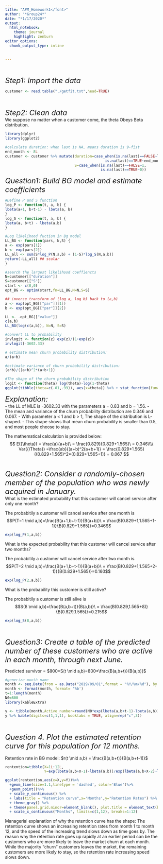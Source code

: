 ---
title: "APM_Homework1</font>"
author: "*Group24*"
date: "*1/17/2020*"
output:
  html_notebook:
    theme: journal
    highlight: zenburn
editor_options:
  chunk_output_type: inline
      
  
---

</br></br>
*<font size="5">Step1: Import the data </font>*
```{r}
customer <- read.table("./getfit.txt",head=TRUE)
```
</br></br>
*<font size="5">Step2: Clean data </font>*
</br>
We suppose no matter when a customer come, the theta Obeys Beta distribution.
```{r,include=FALSE}
library(dplyr)
library(ggplot2)
```


```{r}
#calculate duration: when last is NA, means duration is 9-fist
end_month <- 8L
customer <- customer %>% mutate(duration=case_when(is.na(last)==FALSE~last-first+1L,
                                              is.na(last)==TRUE~end_month-first+1L),
                                S=case_when(is.na(last)==FALSE~1,
                                            is.na(last)==TRUE~0))
```

*<font size="5">Question1: Build BG model and estimate coefficients </font>*
```{r}
#Define P and S function
log_P <- function(t, a, b) {
lbeta(a+1, b+t-1) - lbeta(a, b)
}
log_S <- function(t, a, b) {
lbeta(a, b+t) - lbeta(a,b)
}

#Log likelihood fuction in Bg model
LL_BG <- function(pars, N,S) {
a <- exp(pars[1])
b <- exp(pars[2])
LL_all <- sum(S*log_P(N,a,b) + (1-S)*log_S(N,a,b))
return(-LL_all) ## scalar
}

#search the largest likelihood coeffiencts
N=customer[["duration"]]
S=customer[["S"]]
start <- c(0,0)
opt_BG <- optim(start,fn=LL_BG,N=N,S=S)

## inverse transform of (log a, log b) back to (a,b)
a <- exp(opt_BG[["par"]][1])
b <- exp(opt_BG[["par"]][2])

LL <- -opt_BG[["value"]]
c(a,b)
LL_BG(log(c(a,b)), N=N, S=S)

#convert LL to probability 
invlogit <- function(z) exp(z)/(1+exp(z))
invlogit(-3602.33)

# estimate mean churn probability distribution: 
a/(a+b)

#estimate variance of churn probability distribution: 
(a*b)/((a+b)^2*(a+b+1))
```

```{r}
#The shape of the churn probability distribution
logit <- function(theta) log(theta)-log(1-theta)
ggplot(tibble(theta=c(.01,.99)), aes(x=theta)) %>% + stat_function(fun=dbeta, args=list(shape1=a,shape2=b), geom="line",colour='blue') %>% + scale_x_continuous(expression(theta), breaks=c((0:4)/4,a/(a+b))) %>% + scale_y_continuous(expression(g(theta))) %>% + geom_vline(xintercept=a/(a+b),linetype=3) %>% + theme_bw() %>% + theme(axis.text.y=element_blank()) 
```
*<font size="5">Explanation:</font>*
</br>
- the LL of MLE is -3602.33 with the parameters a = 0.83 and b = 1.56.
- The mean and variance of the churn probability distribution are 0.346 and 0.067. 
- With parameter a < 1 and b > 1, The shape of the distribution is L-shaped. 
- This shape shows that mean churn probability is smaller than 0.5, and most people choose to stay. 

The mathematical calculation is provided below:
$$
E({\theta}) = \frac{a}{a+b}\ = \frac{0.829}{0.829+1.565}\ = 0.346\\\\
Var({\Theta}) =\frac{ab}{(a+b)^2(a+b+1)} = \frac{0.829*1.565}{(0.829+1.565)^2*(0.829+1.565+1)} = 0.067
$$
</br></br>
*<font size="5">Question2: Consider a randomly-chosen member of the population who was newly acquired in January.</font>*
</br>
What is the estimated probability that this customer will cancel service after only one month? 

The probabitily a customer will cancel service after one month is $$P(T=1 \mid a,b)=\frac{B(a+1,b+t-1)}{B(a+b)}\ = \frac{B(0.829+1,1.565+1-1)}{B(0.829+1.565)}=0.346$$

```{r}
exp(log_P(1,a,b))
```

What is the expected probability that this customer will cancel service after two months? 

The probabitily a customer will cancel service after two month is $$P(T=2 \mid a,b)=\frac{B(a+1,b+t-1)}{B(a+b)}\ = \frac{B(0.829+1,1.565+2-1)}{B(0.829+1.565)}=0.160$$

```{r}
exp(log_P(2,a,b))

```

What is the probability this customer is still active?

The probabitily a customer is still alive is $$S(8 \mid a,b)=\frac{B(a,b+t)}{B(a,b)}\ = \frac{B(0.829,1.565+8)}{B(0.829,1.565)}=0.215$$


```{r}
exp(log_S(8,a,b))
```
</br></br>
*<font size="5">Question3: Create a table of the predicted number of these customers who are active in each month, through next June.</font>* 
</br>

Predicted survivor = $800*S(t \mid a,b)=800*\frac{B(a,b+t)}{B(a,b)}$

```{r results="hide"}
#generize month name
month <- seq.Date(from = as.Date("2019/09/01",format = "%Y/%m/%d"), by = "month", length.out = 10)
month <- format(month, format= '%b')
t=1:length(month)
N0=800
library(kableExtra)

```

```{r}
y <- tibble(month,Active_number=round(N0*exp(lbeta(a,b+t-1)-lbeta(a,b))))
y %>% kable(digits=c(1,1,1), booktabs = TRUE, align=rep("c",3))
```

</br></br>
*<font size="5">Question 4. Plot the estimated retention curve for this population for 12 months.</font>*  
</br>
Retention rate in BG model: $r(t \mid a,b) = \frac{B(a,b+t)}{B(a,b+t-1)}$
```{r}
rentention=tibble(X=1L:12L,
                  Y=exp(lbeta(a,b+X-1)-lbeta(a,b))/exp(lbeta(a,b+X-2)-lbeta(a,b)))
```


```{r,echo=FALSE}
ggplot(rentention,aes(x=X,y=Y))%>%
  +geom_line(size=1.1,linetype = 'dashed', color='Blue')%>%
  +geom_point()%>%
  + scale_y_continuous() %>%
  + labs(title = "Retention curve",x='Months',y="Retention Rates") %>%
  + theme_gray() %>%
  + theme(panel.grid.minor=element_blank(), plot.title = element_text(hjust = 0.5)) %>%
  + scale_x_continuous("Months", limits=c(1,12), breaks=1:12)
```
Managerial explanation of why the retention curve has the shape:
The retention curve shows an increasing retention rates from month 1 to month 12, and the speed of the increasing trend slows down as time goes by. The reason why the retention rate goes up rapidly at an earlier period can be the customers who are more likely to leave the market churn at each month. While the majority "churn" customers leaves the market, the remaining customers are more likely to stay, so the retention rate increasing speed slows down.  